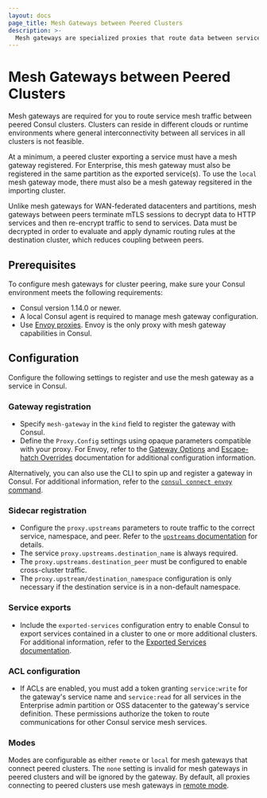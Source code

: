 ```yaml
---
layout: docs
page_title: Mesh Gateways between Peered Clusters
description: >-
  Mesh gateways are specialized proxies that route data between services that cannot communicate directly. Learn how to enable service-to-service traffic across clusters in different datacenters or admin partitions that have an established peering connection.
---
```


# Mesh Gateways between Peered Clusters

Mesh gateways are required for you to route service mesh traffic between peered Consul clusters. Clusters can reside in different clouds or runtime environments where general interconnectivity between all services in all clusters is not feasible.

At a minimum, a peered cluster exporting a service must have a mesh gateway registered.
For Enterprise, this mesh gateway must also be registered in the same partition as the exported service(s).
To use the `local` mesh gateway mode, there must also be a mesh gateway regsitered in the importing cluster.

Unlike mesh gateways for WAN-federated datacenters and partitions, mesh gateways between peers terminate mTLS sessions to decrypt data to HTTP services and then re-encrypt traffic to send to services. Data must be decrypted in order to evaluate and apply dynamic routing rules at the destination cluster, which reduces coupling between peers.

## Prerequisites

To configure mesh gateways for cluster peering, make sure your Consul environment meets the following requirements:

- Consul version 1.14.0 or newer.
- A local Consul agent is required to manage mesh gateway configuration.
- Use [Envoy proxies](/docs/connect/proxies/envoy). Envoy is the only proxy with mesh gateway capabilities in Consul.

## Configuration

Configure the following settings to register and use the mesh gateway as a service in Consul.

### Gateway registration

- Specify `mesh-gateway` in the `kind` field to register the gateway with Consul.
- Define the `Proxy.Config` settings using opaque parameters compatible with your proxy. For Envoy, refer to the [Gateway Options](/docs/connect/proxies/envoy#gateway-options) and [Escape-hatch Overrides](/docs/connect/proxies/envoy#escape-hatch-overrides) documentation for additional configuration information.

Alternatively, you can also use the CLI to spin up and register a gateway in Consul. For additional information, refer to the [`consul connect envoy` command](/commands/connect/envoy#mesh-gateways).

### Sidecar registration

- Configure the `proxy.upstreams` parameters to route traffic to the correct service, namespace, and peer. Refer to the [`upstreams` documentation](/docs/connect/registration/service-registration#upstream-configuration-reference) for details.
- The service `proxy.upstreams.destination_name` is always required.
- The `proxy.upstreams.destination_peer` must be configured to enable cross-cluster traffic.
- The `proxy.upstream/destination_namespace` configuration is only necessary if the destination service is in a non-default namespace.

### Service exports

- Include the `exported-services` configuration entry to enable Consul to export services contained in a cluster to one or more additional clusters. For additional information, refer to the [Exported Services documentation](/docs/connect/config-entries/exported-services).

### ACL configuration

- If ACLs are enabled, you must add a token granting `service:write` for the gateway's service name and `service:read` for all services in the Enterprise admin partition or OSS datacenter to the gateway's service definition. These permissions authorize the token to route communications for other Consul service mesh services.

### Modes

Modes are configurable as either `remote` or `local` for mesh gateways that connect peered clusters. 
The `none` setting is invalid for mesh gateways in peered clusters and will be ignored by the gateway.
By default, all proxies connecting to peered clusters use mesh gateways in [remote mode](/docs/connect/gateways/mesh-gateway/service-to-service-traffic-wan-datacenters#remote).

